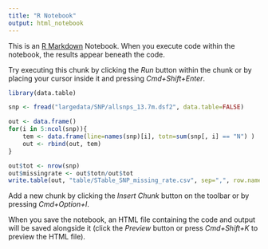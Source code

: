 ```yaml
---
title: "R Notebook"
output: html_notebook
---
```


This is an [R Markdown](http://rmarkdown.rstudio.com) Notebook. When you execute code within the notebook, the results appear beneath the code. 

Try executing this chunk by clicking the *Run* button within the chunk or by placing your cursor inside it and pressing *Cmd+Shift+Enter*. 

```r
library(data.table)

snp <- fread("largedata/SNP/allsnps_13.7m.dsf2", data.table=FALSE)

out <- data.frame()
for(i in 5:ncol(snp)){
    tem <- data.frame(line=names(snp)[i], totn=sum(snp[, i] == "N") )
    out <- rbind(out, tem)
}

out$tot <- nrow(snp)
out$missingrate <- out$totn/out$tot
write.table(out, "table/STable_SNP_missing_rate.csv", sep=",", row.names=FALSE, quote=FALSE)


```

Add a new chunk by clicking the *Insert Chunk* button on the toolbar or by pressing *Cmd+Option+I*.

When you save the notebook, an HTML file containing the code and output will be saved alongside it (click the *Preview* button or press *Cmd+Shift+K* to preview the HTML file).

